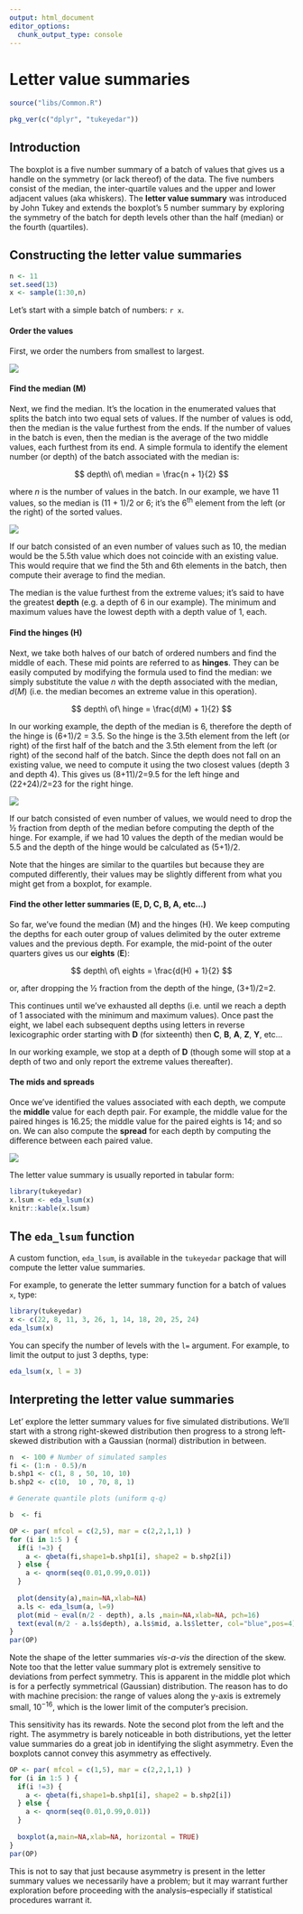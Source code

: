 ```yaml
---
output: html_document
editor_options: 
  chunk_output_type: console
---
```

# Letter value summaries

```r
source("libs/Common.R")
```


```r
pkg_ver(c("dplyr", "tukeyedar"))
```


## Introduction

The boxplot is a five number summary of a batch of values that gives us a handle on the symmetry (or lack thereof) of the data. The five numbers consist of the median, the inter-quartile values and the upper and lower adjacent values (aka whiskers). The **letter value summary** was introduced by John Tukey and extends  the boxplot's 5 number summary by exploring the symmetry of the batch for depth levels other than the half (median) or the fourth (quartiles).

## Constructing the letter value summaries

```r
n <- 11
set.seed(13)
x <- sample(1:30,n)
```

Let's start with a simple batch of numbers: `r x`. 

#### Order the values

First, we order the numbers from smallest to largest.

![](./img/letter_value_summary_a.png)

#### Find the median (M)

Next, we find the median. It's the location in the enumerated values that splits the batch into two equal sets of values. If the number of values is odd, then the median is the value furthest from the ends. If the number of values in the batch is even, then the median is the average of the two middle values, each furthest from its end. A simple formula to identify the element number (or depth) of the batch associated with the median is:

$$
depth\ of\ median = \frac{n + 1}{2}
$$

where $n$ is the number of values in the batch. In our example, we have 11 values, so the median is (11 + 1)/2 or 6; it's the 6^th^ element from the left (or the right) of the sorted values. 

![](./img/letter_value_summary_median.png)

If our batch consisted of an even number of values such as 10, the median would be the 5.5th value which does not coincide with an existing value. This would require that we find the 5th and 6th elements in the batch, then compute their average to find the median.

The median is the value furthest from the extreme values; it's said to have the greatest **depth** (e.g. a depth of 6 in our example). The minimum and maximum values have the lowest depth with a depth value of 1, each. 



#### Find the hinges (H)

Next, we take both halves of our batch of ordered numbers and find the middle of each. These mid points are referred to as **hinges**. They can be easily computed by modifying the formula used to find the median: we simply substitute the value $n$ with the depth associated with the median, $d(M)$ (i.e. the median becomes an extreme value in this operation).

$$
depth\ of\ hinge = \frac{d(M) + 1}{2}
$$

In our working example, the depth of the median is 6, therefore the depth of the hinge is (6+1)/2 = 3.5. So the hinge is the 3.5th element from the left (or right) of the first half of the batch and the 3.5th element from the left (or right) of the second half of the batch. Since the depth does not fall on an existing value, we need to compute it using the two closest values (depth 3 and depth 4). This gives us (8+11)/2=9.5 for the left hinge and (22+24)/2=23 for the right hinge.

![](./img/letter_value_summary_hinge.png)

If our batch consisted of even number of values, we would need to drop the ½ fraction from depth of the median before computing the depth of the hinge. For example, if we had 10 values the depth of the median would be 5.5 and the depth of the hinge would be calculated as (5+1)/2.

Note that the hinges are similar to the quartiles but because they are computed differently, their values may be slightly different from what you might get from a boxplot, for example.

#### Find the other letter summaries (E, D, C, B, A, etc...)

So far, we've found the median (M)  and the hinges (H). We keep computing the depths for each outer group of values delimited by the outer extreme values and the previous depth. For example, the mid-point of the outer quarters gives us our **eights** (**E**):

$$
depth\ of\ eights = \frac{d(H) + 1}{2}
$$

or, after dropping the ½ fraction from the depth of the hinge, (3+1)/2=2.

This continues until we've exhausted all depths (i.e. until we reach a depth of 1 associated with the minimum and maximum values). 
Once past the eight, we label each subsequent depths using   letters in reverse lexicographic order starting with **D** (for sixteenth) then **C**, **B**, **A**, **Z**, **Y**, etc... 

In our working example, we stop at a depth of **D** (though some will stop at a depth of two and only report the extreme values thereafter).

#### The mids and spreads

Once we've identified the values associated with each depth, we compute the **middle** value for each depth pair. For example, the middle value for the paired hinges is 16.25; the middle value for the paired eights is 14; and so on. We can also compute the **spread** for each depth by computing the difference between each paired value.

![](./img/letter_value_summary_b.png)

The letter value summary is usually reported in tabular form:

```r
library(tukeyedar)
x.lsum <- eda_lsum(x)
knitr::kable(x.lsum)
```

## The `eda_lsum` function

A custom function, `eda_lsum`, is available in the `tukeyedar` package that will compute the letter value summaries.

For example, to generate the letter summary function for a batch of values `x`, type:

```r
library(tukeyedar)
x <- c(22, 8, 11, 3, 26, 1, 14, 18, 20, 25, 24)
eda_lsum(x)
```

You can specify the number of levels with the `l=` argument.  For example, to limit the output to just 3 depths, type:

```r
eda_lsum(x, l = 3)
```

## Interpreting the letter value summaries

Let' explore the letter summary values for five simulated distributions. We'll start with a strong right-skewed distribution then progress to a strong left-skewed distribution with a  Gaussian (normal) distribution in between.

```r
n  <- 100 # Number of simulated samples
fi <- (1:n - 0.5)/n
b.shp1 <- c(1, 8 , 50, 10, 10)
b.shp2 <- c(10,  10 , 70, 8, 1)

# Generate quantile plots (uniform q-q)

b  <- fi

OP <- par( mfcol = c(2,5), mar = c(2,2,1,1) )
for (i in 1:5 ) {
  if(i !=3) {
    a <- qbeta(fi,shape1=b.shp1[i], shape2 = b.shp2[i])
  } else {
    a <- qnorm(seq(0.01,0.99,0.01))
  }
  
  plot(density(a),main=NA,xlab=NA)
  a.ls <- eda_lsum(a, l=9)
  plot(mid ~ eval(n/2 - depth), a.ls ,main=NA,xlab=NA, pch=16)
  text(eval(n/2 - a.ls$depth), a.ls$mid, a.ls$letter, col="blue",pos=4)
}
par(OP)
```

Note the shape of the letter summaries *vis-a-vis* the direction of the skew. Note too that the letter value summary plot is extremely sensitive to deviations from perfect symmetry. This is apparent in the middle plot which is for a perfectly symmetrical (Gaussian) distribution. The reason has to do with machine precision: the range of values along the y-axis is extremely small, $10^{-16}$, which is the lower limit of the computer's precision. 

This sensitivity has its rewards. Note the second plot from the left and the right. The asymmetry is barely noticeable in both distributions, yet the letter value summaries do a great job in identifying the slight asymmetry. Even the boxplots cannot convey this asymmetry as effectively.

```r
OP <- par( mfcol = c(1,5), mar = c(2,2,1,1) )
for (i in 1:5 ) {
  if(i !=3) {
    a <- qbeta(fi,shape1=b.shp1[i], shape2 = b.shp2[i])
  } else {
    a <- qnorm(seq(0.01,0.99,0.01))
  }
  
  boxplot(a,main=NA,xlab=NA, horizontal = TRUE)
}
par(OP)
```

This is not to say that just because asymmetry is present in the letter summary values we necessarily have a problem; but it may warrant further exploration before proceeding with the analysis--especially if statistical procedures warrant it.